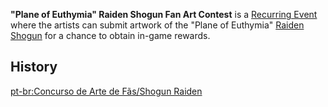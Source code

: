 {{Terminology Infobox
|type  = Recurring Events
}}
'''"Plane of Euthymia" Raiden Shogun Fan Art Contest''' is a [[Recurring Event]] where the artists can submit artwork of the "Plane of Euthymia" [[Raiden Shogun]] for a chance to obtain in-game rewards.

==History==
{{Event History Table}}

[[pt-br:Concurso de Arte de Fãs/Shogun Raiden]]